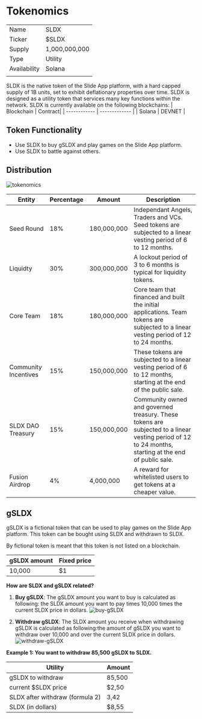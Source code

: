 

<HeroPattern />

# Tokenomics

|              |               |
| ------------ | ------------- |
| Name         | SLDX          |
| Ticker       | $SLDX         |
| Supply       | 1,000,000,000 |
| Type         | Utility       |
| Availability | Solana        |
|              |               |

SLDX is the native token of the Slide App platform, with a hard capped supply of 1B units, set to exhibit deflationary properties over time. SLDX is designed as a utility token that services many key functions within the network. SLDX is currently available on the following blockchains:
| Blockchain | Contract|
| ------------ | ------------- |
| Solana | DEVNET |

## Token Functionality

- Use SLDX to buy gSLDX and play games on the Slide App platform.
- Use SLDX to battle against others.

## Distribution

![tokenomics](/images/tokenomics.png)

| Entity               | Percentage | Amount      | Description                                                                                                                                          |
| -------------------- | ---------- | ----------- | ---------------------------------------------------------------------------------------------------------------------------------------------------- |
| Seed Round           | 18%        | 180,000,000 | Independant Angels, Traders and VCs. Seed tokens are subjected to a linear vesting period of 6 to 12 months.                                         |
| Liquidty             | 30%        | 300,000,000 | A lockout period of 3 to 6 months is typical for liquidity tokens.                                                                                   |
| Core Team            | 18%        | 180,000,000 | Core team that financed and built the initial applications. Team tokens are subjected to a linear vesting period of 12 to 24 months.                 |
| Community Incentives | 15%        | 150,000,000 | These tokens are subjected to a linear vesting period of 6 to 12 months, starting at the end of the public sale.                                     |
| SLDX DAO Treasury    | 15%        | 150,000,000 | Community owned and governed treasury. These tokens are subjected to a linear vesting period of 12 to 24 months, starting at the end of public sale. |
| Fusion Airdrop       | 4%         | 4,000,000   | A reward for whitelisted users to get tokens at a cheaper value.                                                                                     |

## gSLDX

gSLDX is a fictional token that can be used to play games on the Slide App platform. This token can be bought using SLDX and withdrawn to SLDX.

By fictional token is meant that this token is not listed on a blockchain.

| gSLDX amount | Fixed price |
| ------------ | ----------- |
| 10,000       | $1          |

**How are SLDX and gSLDX related?**

1. **Buy gSLDX**:
   The gSLDX amount you want to buy is calculated as following: the SLDX amount you want to pay times 10,000 times the current SLDX price in dollars.
   ![buy-gSLDX](/images/gSLDX-formula.png)

2. **Withdraw gSLDX**:
   The SLDX amount you receive when withdrawing gSLDX is calculated as following:the amount of gSLDX you want to withdraw over 10,000 and over the current SLDX price in dollars.
   ![withdraw-gSLDX](/images/SLDX-formula.png)

**Example 1: You want to withdraw 85,500 gSLDX to SLDX.**

| Utility                         | Amount |
| ------------------------------- | ------ |
| gSLDX to withdraw               | 85,500 |
| current $SLDX price             | $2,50  |
| SLDX after withdraw (formula 2) | 3,42   |
| SLDX (in dollars)               | $8,55  |
